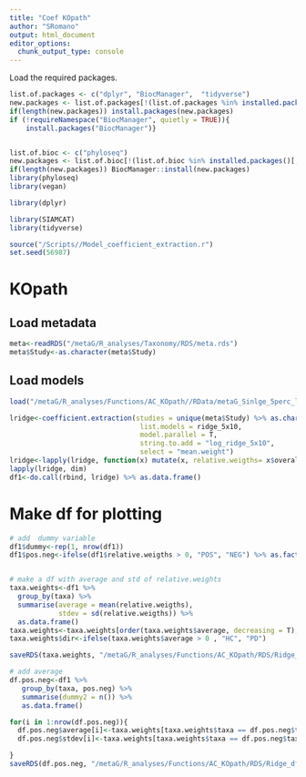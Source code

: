 ```yaml
---
title: "Coef KOpath"
author: "SRomano"
output: html_document
editor_options: 
  chunk_output_type: console
---
```


Load the required packages.

```r
list.of.packages <- c("dplyr", "BiocManager",  "tidyverse")
new.packages <- list.of.packages[!(list.of.packages %in% installed.packages()[,"Package"])]
if(length(new.packages)) install.packages(new.packages)
if (!requireNamespace("BiocManager", quietly = TRUE)){
    install.packages("BiocManager")}


list.of.bioc <- c("phyloseq")
new.packages <- list.of.bioc[!(list.of.bioc %in% installed.packages()[,"Package"])]
if(length(new.packages)) BiocManager::install(new.packages)
library(phyloseq)
library(vegan)

library(dplyr)

library(SIAMCAT)
library(tidyverse)

source("/Scripts//Model_coefficient_extraction.r")
set.seed(56987)

```

# KOpath
## Load metadata
```r
meta<-readRDS("/metaG/R_analyses/Taxonomy/RDS/meta.rds")
meta$Study<-as.character(meta$Study)
```

## Load models
```r
load("/metaG/R_analyses/Functions/AC_KOpath//RData/metaG_Sinlge_5perc_log.RData")

lridge<-coefficient.extraction(studies = unique(meta$Study) %>% as.character(),
                                list.models = ridge_5x10,
                                model.parallel = T,
                                string.to.add = "log_ridge_5x10",
                                select = "mean.weight")
lridge<-lapply(lridge, function(x) mutate(x, relative.weigths= x$overall.average / sum(abs(x$overall.average))))
lapply(lridge, dim)
df1<-do.call(rbind, lridge) %>% as.data.frame()

```

# Make df for plotting
```r
# add  dummy variable
df1$dummy<-rep(1, nrow(df1))
df1$pos.neg<-ifelse(df1$relative.weigths > 0, "POS", "NEG") %>% as.factor()


# make a df with average and std of relative.weights
taxa.weights<-df1 %>%
  group_by(taxa) %>%
  summarise(average = mean(relative.weigths),
            stdev = sd(relative.weigths)) %>%
  as.data.frame()
taxa.weights<-taxa.weights[order(taxa.weights$average, decreasing = T),]
taxa.weights$dir<-ifelse(taxa.weights$average > 0 , "HC", "PD")

saveRDS(taxa.weights, "/metaG/R_analyses/Functions/AC_KOpath/RDS/Ridge_taxa.weights.rds")

# add average 
df.pos.neg<-df1 %>% 
   group_by(taxa, pos.neg) %>%
   summarise(dummy2 = n()) %>%
   as.data.frame()

for(i in 1:nrow(df.pos.neg)){
  df.pos.neg$average[i]<-taxa.weights[taxa.weights$taxa == df.pos.neg$taxa[i], "average"]
  df.pos.neg$stdev[i]<-taxa.weights[taxa.weights$taxa == df.pos.neg$taxa[i], "stdev"]

}
saveRDS(df.pos.neg, "/metaG/R_analyses/Functions/AC_KOpath/RDS/Ridge_df.pos.neg.rds")

```
